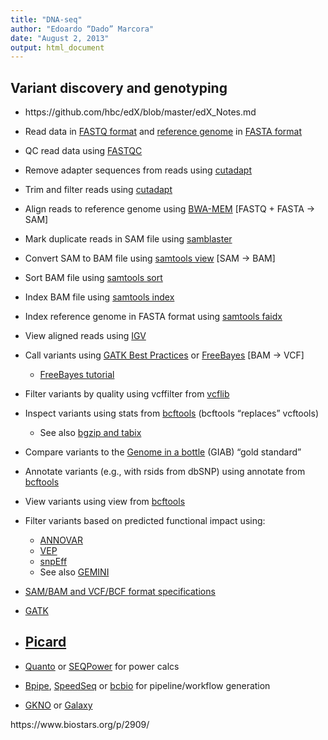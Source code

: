 ```yaml
---
title: "DNA-seq"
author: "Edoardo “Dado” Marcora"
date: "August 2, 2013"
output: html_document
---
```


## Variant discovery and genotyping

- https://github.com/hbc/edX/blob/master/edX_Notes.md

- Read data in [FASTQ format](https://en.wikipedia.org/wiki/FASTQ_format) and [reference genome](https://en.wikipedia.org/wiki/Reference_genome) in [FASTA format](https://en.wikipedia.org/wiki/FASTA_format)
- QC read data using [FASTQC](http://www.bioinformatics.bbsrc.ac.uk/projects/fastqc/)
- Remove adapter sequences from reads using [cutadapt](http://cutadapt.readthedocs.org/)
- Trim and filter reads using [cutadapt](http://cutadapt.readthedocs.org/)
- Align reads to reference genome using [BWA-MEM](https://github.com/lh3/bwa) [FASTQ + FASTA &rarr; SAM]
- Mark duplicate reads in SAM file using [samblaster](https://github.com/GregoryFaust/samblaster)
- Convert SAM to BAM file using [samtools view](http://www.htslib.org/doc/samtools.html) [SAM &rarr; BAM]
- Sort BAM file using [samtools sort](http://www.htslib.org/doc/samtools.html)
- Index BAM file using [samtools index](http://www.htslib.org/doc/samtools.html)
- Index reference genome in FASTA format using [samtools faidx](http://www.htslib.org/doc/samtools.html)
- View aligned reads using [IGV](http://www.broadinstitute.org/igv/home)
- Call variants using [GATK Best Practices](https://www.broadinstitute.org/gatk/guide/best-practices?bpm=DNAseq) or [FreeBayes](https://github.com/ekg/freebayes) [BAM &rarr; VCF]
    - [FreeBayes tutorial](http://clavius.bc.edu/~erik/CSHL-advanced-sequencing/freebayes-tutorial.html)
- Filter variants by quality using vcffilter from [vcflib](https://github.com/ekg/vcflib)
- Inspect variants using stats from [bcftools](http://samtools.github.io/bcftools/) (bcftools "replaces" vcftools)
    - See also [bgzip and tabix](http://www.htslib.org/doc/tabix.html)
- Compare variants to the [Genome in a bottle](https://sites.stanford.edu/abms/giab) (GIAB) "gold standard"
- Annotate variants (e.g., with rsids from dbSNP) using annotate from [bcftools](http://samtools.github.io/bcftools/)
- View variants using view from [bcftools](http://samtools.github.io/bcftools/)
- Filter variants based on predicted functional impact using:
    - [ANNOVAR](http://annovar.openbioinformatics.org/)
    - [VEP](http://www.ensembl.org/info/docs/tools/vep/index.html)
    - [snpEff](http://snpeff.sourceforge.net/)
    - See also [GEMINI](http://gemini.readthedocs.org/)




  
- [SAM/BAM and VCF/BCF format specifications](http://samtools.github.io/hts-specs/)
- [GATK](https://www.broadinstitute.org/gatk/)
- [Picard](http://broadinstitute.github.io/picard/)
---
- [Quanto](http://biostats.usc.edu/software) or [SEQPower](http://www.bioinformatics.org/spower/) for power calcs
- [Bpipe](https://github.com/ssadedin/bpipe), [SpeedSeq](https://github.com/hall-lab/speedseq) or [bcbio](https://bcbio-nextgen.readthedocs.org/) for pipeline/workflow generation
- [GKNO](http://gkno.me/) or [Galaxy](https://galaxyproject.org/)


https://www.biostars.org/p/2909/
